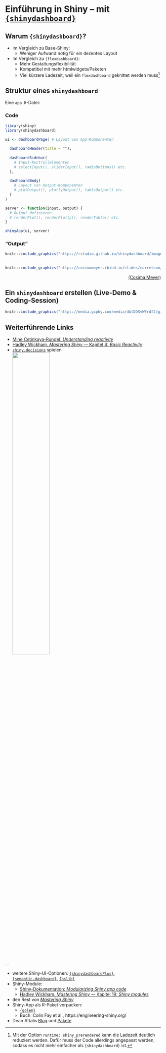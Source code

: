 # Einführung in Shiny -- mit [`{shinydashboard}`](https://rstudio.github.io/shinydashboard/)

## Warum `{shinydashboard}`?

- Im Vergleich zu Base-Shiny:
  - Weniger Aufwand nötig für ein dezentes Layout
- Im Vergleich zu `{flexdashboard}`:
  - Mehr Gestaltungsflexibilität
  - Kompatibel mit mehr htmlwidgets/Paketen
  - Viel kürzere Ladezeit, weil ein `flexdashboard` geknittet werden muss^[Mit der Option `runtime: shiny_prerendered` kann die Ladezeit deutlich reduziert werden. Dafür muss der Code allerdings angepasst werden, sodass es nicht mehr einfacher als `{shinydashboard}` ist.]

## Struktur eines `shinydashboard` {.panelset}

Eine `app.R`-Datei:

### Code {-}

```r
library(shiny)
library(shinydashboard)

ui <- dashboardPage( # Layout von App-Komponenten
  
  dashboardHeader(title = ""),
  
  dashboardSidebar(
    # Input-Kontrollelementen
    # selectInput(), sliderInput(), radioButtons() etc.
  ),
  
  dashboardBody(
    # Layout von Output-Komponenten
    # plotOutput(), plotlyOutput(), tableOutput() etc.
  )
)

server <- function(input, output) {
  # Output definieren
  # renderPlot(), renderPlotly(), renderTable() etc.
}

shinyApp(ui, server)
```

### "Output" {-}

```r
knitr::include_graphics("https://rstudio.github.io/shinydashboard/images/blank_dashboard.png")
```

## {.unlisted .unnumbered}

```r
knitr::include_graphics("https://cosimameyer.rbind.io/slides/correlcon/21.png")
```

<p style="text-align: right;">[(Cosima Meyer)](https://cosimameyer.rbind.io/slides/correlcon/talk#22)</p>

## Ein `shinydashboard` erstellen (Live-Demo & Coding-Session)

```r
knitr::include_graphics("https://media.giphy.com/media/dbtDDSvWErdf2/giphy.gif")
```

## Weiterführende Links

- [Mine Cetinkaya-Rundel, *Understanding reactivity*](https://github.com/mine-cetinkaya-rundel/dukelib-workshop-shiny-18/blob/master/03-reactivity/03-reactivity.pdf)
- [Hadley Wickham, *Mastering Shiny* — Kapitel 4: *Basic Reactivity*](https://mastering-shiny.org/basic-reactivity.html)
- [`shiny.decisions`](https://sparktuga.shinyapps.io/ShinyDecisions/) spielen  
  ![](https://raw.githubusercontent.com/pedrocoutinhosilva/shiny.decisions/master/screenshots/shiny-decisions-large.png){width=50%}

\...

- weitere Shiny-UI-Optionen: [`{shinydashboardPlus}`](https://rinterface.github.io/shinydashboardPlus/), [`{semantic.dashboard}`](https://appsilon.github.io/semantic.dashboard/), [`{bslib}`](https://rstudio.github.io/bslib/)
- Shiny-Module:  
  - [Shiny-Dokumentation: *Modularizing Shiny app code*](https://shiny.rstudio.com/articles/modules.html)
  - [Hadley Wickham, *Mastering Shiny* — Kapitel 19: *Shiny modules*](https://mastering-shiny.org/scaling-modules.html)
- den Rest von [*Mastering Shiny*](https://mastering-shiny.org)
- Shiny-App als R-Paket verpacken:  
  - [`{golem}`](https://thinkr-open.github.io/golem/)
  - Buch: Colin Fay et al., https://engineering-shiny.org/
- Dean Attalis [Blog](https://deanattali.com/) und [Pakete](https://deanattali.com/projects/#r-packages)
